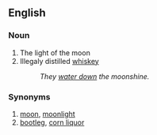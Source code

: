 ==English==
===Noun===
#The light of the moon
#Illegaly distilled [[whiskey]]
#: ''They [[watered down|water down]] the moonshine.''
===Synonyms===
#[[moon]], [[moonlight]]
#[[bootleg]], [[corn liquor]]